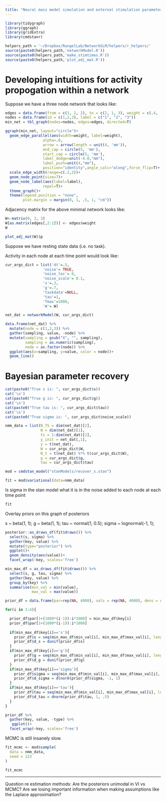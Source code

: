```yaml
---
title: "Neural mass model simulation and external stimulation parameter recovery with Stan"
---
```


```r
library(tidygraph)
library(ggraph)
library(gridExtra)
library(cmdstanr)
```

```r
helpers_path = '~/Dropbox/RangelLab/NetworkGLM/helpers/r_helpers/'
source(paste0(helpers_path,'networkModel.R'))
source(paste0(helpers_path,'make_stimtimes.R'))
source(paste0(helpers_path,'plot_adj_mat.R'))
```

# Developing intuitions for activity propogation within a network

Suppose we have a three node network that looks like:

```r
edges = data.frame(from = c(1, 2, 2), to = c(2, 1, 3), weight = c(.4, .2, .3))
nodes = data.frame(id = c(1,2,3), label = c("1", "2", "3"))
min_net = tbl_graph(nodes=nodes, edges=edges, directed=T)
```

```r
ggraph(min_net, layout="circle")+
  geom_edge_parallel(aes(width=weight, label=weight), 
                 alpha=.8,
                 arrow = arrow(length = unit(4, 'mm')),
                 end_cap = circle(5, 'mm'),
                 start_cap = circle(5, 'mm'),
                 label_dodge=unit(-4.0,"mm"),
                 label_push=unit(4,"mm"),
                 position="identity",angle_calc="along",force_flip=T)+
  scale_edge_width(range=c(.2,2))+
  geom_node_point(size=7)+
  geom_node_label(aes(label=label), 
                 repel=T)+ 
  theme_graph()+
  theme(legend.position = "none",
        plot.margin = margin(0, 1, .5, 1, "cm"))
```

Adjacency matrix for the above minimal network looks like:

```r
W<-matrix(0, 3, 3)
W[as.matrix(edges[,2:1])] <- edges$weight
W
```

```r
plot_adj_mat(W)$p
```

Suppose we have resting state data (i.e. no task).

Activity in each node at each time point would look like:

```r
cur_args_dict = list('dt'=.5,  
                 'noise'= TRUE,
                 'noise_loc'= 0, 
                 'noise_scale'= 0.1,
                 's'=.3,
                 'g'=.7,
                 'taskdata'=NULL,
                 'tau'=1, 
                 'Tmax'=1000,
                 'W'= W)

net_dat = networkModel(W, cur_args_dict)

data.frame(net_dat) %>%
  mutate(node = c(1,2,3)) %>%
  gather(sampling, value, -node) %>%
  mutate(sampling = gsub("X", "", sampling),
         sampling = as.numeric(sampling),
         node = as.factor(node)) %>%
  ggplot(aes(x=sampling, y=value, color = node))+
  geom_line()
```

# Bayesian parameter recovery

```r
cat(paste0("True s is: ", cur_args_dict$s))
cat('\n')
cat(paste0("True g is: ", cur_args_dict$g))
cat('\n')
cat(paste0("True tau is: ", cur_args_dict$tau))
cat('\n')
cat(paste0("True sigma is: ", cur_args_dict$noise_scale))
```

```r
nmm_data = list(N_TS = dim(net_dat)[2],
                N = dim(net_dat)[1],
                ts = 1:dim(net_dat)[2],
                y_init = net_dat[,1],
                y = t(net_dat),
                W = cur_args_dict$W,
                N_t = t(net_dat) %*% t(cur_args_dict$W),
                g = cur_args_dict$g,
                tau = cur_args_dict$tau)
```

```r
mod = cmdstan_model("stanModels/recover_s.stan")
```

```r
fit = mod$variational(data=nmm_data)
```

Is sigma in the stan model what it is in the noise added to each node at each time point

```r
fit
```

Overlay priors on this graph of posteriors

s ~ beta(1, 1);
g ~ beta(1, 1);
tau ~ normal(1, 0.5);
sigma ~ lognormal(-1, 1);

```r
posterior::as_draws_df(fit$draws()) %>%
  select(s, sigma) %>%
  gather(key, value) %>%
  mutate(type="posterior") %>%
  ggplot()+
  geom_density(aes(value))+
  facet_wrap(~key, scales='free')
```

```r
min_max_df = as_draws_df(fit$draws()) %>%
  select(s, g, tau, sigma) %>%
  gather(key, value) %>%
  group_by(key) %>%
  summarise(min_val = min(value),
            max_val = max(value))

prior_df = data.frame(par=rep(NA, 4000), vals = rep(NA, 4000), dens = rep(NA, 4000))

for(i in 1:4){

  prior_df$par[1+(1000*(i-1)):i*1000] = min_max_df$key[i]
  prior_df$par[1+(1000*(i-1)):i*1000]
  
  if(min_max_df$key[i]=='s'){
    prior_df$s = seq(min_max_df$min_val[i], min_max_df$max_val[i], length=1000)
    prior_df$d_s = dunif(prior_df$s)
  }
  if(min_max_df$key[i]=='g'){
    prior_df$g = seq(min_max_df$min_val[i], min_max_df$max_val[i], length=1000)
    prior_df$d_g = dunif(prior_df$g)
  }
  if(min_max_df$key[i]=='sigma'){
    prior_df$sigma = seq(min_max_df$min_val[i], min_max_df$max_val[i], length=1000)
    prior_df$d_sigma = dlnorm(prior_df$sigma, -1, 1)
  }
  if(min_max_df$key[i]=='tau'){
    prior_df$tau = seq(min_max_df$min_val[i], min_max_df$max_val[i], length=1000)
    prior_df$d_tau = dnorm(prior_df$tau, 1, .5)
  }
}

prior_df %>%
  gather(key, value, -type) %>%
   ggplot()+
  facet_wrap(~key, scales='free')
```

MCMC is still insanely slow. 

```r
fit_mcmc <- mod$sample(
  data = nmm_data,
  seed = 123
)
```

```r
fit_mcmc
```

------

Question re estimation methods: Are the posteriors unimodal in VI vs MCMC? Are we losing important information when making assumptions like the Laplace approximation?

